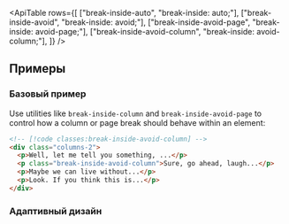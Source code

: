 

<ApiTable
  rows={[
    ["break-inside-auto", "break-inside: auto;"],
    ["break-inside-avoid", "break-inside: avoid;"],
    ["break-inside-avoid-page", "break-inside: avoid-page;"],
    ["break-inside-avoid-column", "break-inside: avoid-column;"],
  ]}
/>

## Примеры

### Базовый пример

Use utilities like `break-inside-column` and `break-inside-avoid-page` to control how a column or page break should behave within an element:

```html
<!-- [!code classes:break-inside-avoid-column] -->
<div class="columns-2">
  <p>Well, let me tell you something, ...</p>
  <p class="break-inside-avoid-column">Sure, go ahead, laugh...</p>
  <p>Maybe we can live without...</p>
  <p>Look. If you think this is...</p>
</div>
```

### Адаптивный дизайн

<ResponsiveDesign property="break-inside" defaultClass="break-inside-avoid-column" featuredClass="break-inside-auto" />

